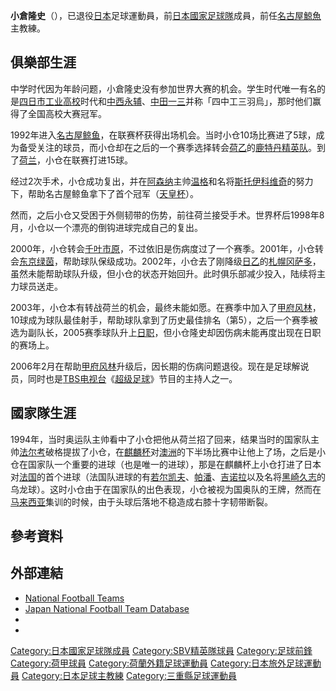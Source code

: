{{Infobox football biography
|name=小倉隆史
|image=
|fullname=小倉隆史
|birth_date={{Birth date and age|1973|7|6}}
|cityofbirth=[[三重縣|三重縣]][[鈴鹿市|鈴鹿市]]
|countryofbirth={{JPN}}
|height=1.83 m
|position=[[前鋒_(足球)|前鋒]]
|currentclub=已退役
|years1=1992–2000
|clubs1=[[名古屋鯨魚|名古屋鯨魚]]
|caps1=90
|goals1=21
|years2=1993–1994
|clubs2=→[[精英職業足球基金會|精英隊]]
|caps2=31
|goals2=14
|years3=2000
|clubs3=→[[千葉市原|千葉市原]]
|caps3=24
|goals3=3
|years4=2001
|clubs4=[[東京綠茵|東京綠茵]]
|caps4=25
|goals4=3
|years5=2002
|clubs5=[[札幌岡薩多|札幌岡薩多]]
|caps5=27
|goals5=7
|years6=2003–2005
|clubs6=[[甲府風林|甲府風林]]
|caps6=75
|goals6=18
|nationalyears1=1994 <ref name=daihyo>{{Cite news|title=小倉 隆史|work=サッカー日本代表データベース|url=http://www.jfootball-db.com/players_a/takafumi_ogura.html|accessdate=2020-07-17|archive-date=2020-12-03|archive-url=https://web.archive.org/web/20201203132335/http://www.jfootball-db.com/players_a/takafumi_ogura.html|dead-url=no}}</ref>
|nationalteam1=[[日本國家足球隊|日本]]
|nationalcaps1=5
|nationalgoals1=1
| manageryears1 = 2016
| managerclubs1 = [[名古屋鯨魚|名古屋鯨魚]]
| pcupdate = 2007年12月20日
| ntupdate = 1994年10月9日
}}
'''小倉隆史'''（{{Bd|1973年|7月6日||}}），已退役[[日本|日本]]足球運動員，前[[日本國家足球隊|日本國家足球隊]]成員，前任[[名古屋鯨魚|名古屋鯨魚]]主教練。

==俱樂部生涯==
中学时代因为年龄问题，小倉隆史没有参加世界大赛的机会。学生时代唯一有名的是[[四日市工业高校|四日市工业高校]]时代和[[中西永辅|中西永辅]]、[[中田一三|中田一三]]并称「四中工三羽烏」，那时他们赢得了全国高校大赛冠军。

1992年进入[[名古屋鲸鱼|名古屋鲸鱼]]，在联赛杯获得出场机会。当时小仓10场比赛进了5球，成为备受关注的球员，而小仓却在之后的一个赛季选择转会[[荷乙|荷乙]]的[[鹿特丹精英队|鹿特丹精英队]]。到了[[荷兰|荷兰]]，小仓在联赛打进15球。

经过2次手术，小仓成功复出，并在[[阿森纳|阿森纳]]主帅[[温格|温格]]和名将[[斯托伊科维奇|斯托伊科维奇]]的努力下，帮助名古屋鲸鱼拿下了首个冠军（[[天皇杯|天皇杯]]）。

然而，之后小仓又受困于外侧韧带的伤势，前往荷兰接受手术。世界杯后1998年8月，小仓以一个漂亮的倒钩进球完成自己的复出。

2000年，小仓转会[[千叶市原|千叶市原]]，不过依旧是伤病度过了一个赛季。2001年，小仓转会[[东京绿茵|东京绿茵]]，帮助球队保级成功。2002年，小仓去了刚降级[[日乙|日乙]]的[[札幌冈萨多|札幌冈萨多]]，虽然未能帮助球队升级，但小仓的状态开始回升。此时俱乐部减少投入，陆续将主力球员送走。

2003年，小仓本有转战荷兰的机会，最终未能如愿。在赛季中加入了[[甲府风林|甲府风林]]，10球成为球队最佳射手，帮助球队拿到了历史最佳排名（第5），之后一个赛季被选为副队长，2005赛季球队升上[[日职|日职]]，但小仓隆史却因伤病未能再度出现在日职的赛场上。

2006年2月在帮助[[甲府风林|甲府风林]]升级后，因长期的伤病问题退役。现在是足球解说员，同时也是[[TBS电视台|TBS电视台]]《[[超级足球|超级足球]]》节目的主持人之一。

==國家隊生涯==
1994年，当时奥运队主帅看中了小仓把他从荷兰招了回来，结果当时的国家队主帅[[法尔考|法尔考]]破格提拔了小仓，在[[麒麟杯|麒麟杯]]对[[澳洲国家足球队|澳洲]]的下半场比赛中让他上了场，之后是小仓在国家队一个重要的进球（也是唯一的进球），那是在麒麟杯上小仓打进了日本对[[法国|法国]]的首个进球（法国队进球的有[[若尔凯夫|若尔凯夫]]、[[帕潘|帕潘]]、[[吉诺拉|吉诺拉]]以及名将[[黑崎久志|黑崎久志]]的乌龙球）。这时小仓由于在国家队的出色表现，小仓被视为国奥队的王牌，然而在[[马来西亚|马来西亚]]集训的时候，由于头球后落地不稳造成右膝十字韧带断裂。

==參考資料==
{{Reflist}}

==外部連結==
*[http://www.national-football-teams.com/v2/player.php?id=18894 National Football Teams] {{Wayback|url=http://www.national-football-teams.com/v2/player.php?id=18894 |date=20121015123228 }}
* [http://www.jfootball-db.com/en/players/ogura_takafumi.html Japan National Football Team Database] {{Wayback|url=http://www.jfootball-db.com/en/players/ogura_takafumi.html |date=20180612140444 }}
* {{J.League player|name=Player statistics}}
* {{J.League manager|name=Manager statistics}}

{{DEFAULTSORT:Ogura Takafumi}}
[[Category:日本國家足球隊成員|Category:日本國家足球隊成員]]
[[Category:SBV精英隊球員|Category:SBV精英隊球員]]
[[Category:足球前鋒|Category:足球前鋒]]
[[Category:荷甲球員|Category:荷甲球員]]
[[Category:荷蘭外籍足球運動員|Category:荷蘭外籍足球運動員]]
[[Category:日本旅外足球運動員|Category:日本旅外足球運動員]]
[[Category:日本足球主教練|Category:日本足球主教練]]
[[Category:三重縣足球運動員|Category:三重縣足球運動員]]